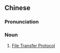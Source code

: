 ==Chinese==
{{zh-forms|s=文件传输协议|type=222}}

===Pronunciation===
{{zh-pron
|m=wénjiàn chuánshū xiéyì
|cat=n
}}

===Noun===
{{zh-noun}}

# [[File Transfer Protocol]]

{{zh-cat|Internet}}